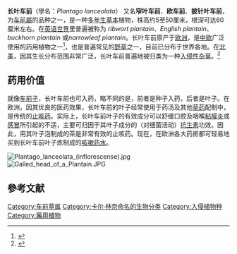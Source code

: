 {{speciesbox
| name = 长叶车前
| image = Ribwort_600.jpg
| image_width = 200px
| genus = Plantago
| species = lanceolata
| authority = [[卡尔·林奈|L.]]
}}

'''长叶车前'''（學名：''Plantago lanceolata''） 又名'''窄叶车前'''、'''欧车前'''、'''披针叶车前'''，为[[车前屬|车前屬]]的品种之一，是一种[[多年生草本|多年生草本]]植物，株高约5至50厘米，根深可达60厘米左右。在[[英语世界|英语世界]]里普遍被称为 ''ribwort plantain''、''English plantain''、''buckhorn plantain'' 或''narrowleaf plantain''。长叶车前原产于[[欧洲|欧洲]]，是[[中欧|中欧]]广泛使用的药用植物之一<ref>{{cite web | language = de | title = Broncholind® Hustensaft | url = http://www.klosterfrau.de/index~uuid~8F37727DE313B5E9BA0177A14A81E939~prod_ids~54~p_group_id~-1002~s_group_ids~-1002~thema~stoffe.htm | date = 2011-11-06 | access-date = 2011-11-06 | archive-date = 2007-10-10 | archive-url = https://web.archive.org/web/20071010150837/http://www.klosterfrau.de/index~uuid~8F37727DE313B5E9BA0177A14A81E939~prod_ids~54~p_group_id~-1002~s_group_ids~-1002~thema~stoffe.htm | dead-url = yes }}</ref>，也是普遍常见的[[野草|野草]]之一，目前已分布于世界各地。在[[北美|北美]]，因其生长分布范围非常广泛，长叶车前普遍地被归类为一种[[入侵物种|入侵性杂草]]。<ref>{{cite web | language = en | title = Invasive Plants profiles : Plantago lanceolata | url = http://www.cal-ipc.org/ip/management/plant_profiles/Plantago_lanceolata.php | date = 2011-11-06 | access-date = 2011-11-06 | archive-date = 2017-03-26 | archive-url = https://web.archive.org/web/20170326193914/http://cal-ipc.org/ip/management/plant_profiles/Plantago_lanceolata.php | dead-url = no }}</ref>

==药用价值==
就像[[车前子|车前子]]，长叶车前也可入药，略不同的是，前者是种子入药，后者是叶子。在欧洲，因其优良的医药效果，长叶车前的叶子经常使用于药汤及其他[[草药|草药]]配制中，是传统的[[止咳药|止咳药]]。实际上，长叶车前叶子的有效成分可以舒缓口腔及咽喉[[粘膜炎|粘膜炎]]或[[感冒|感冒]]所引起的不适，主要可归因于其叶子成分的（对细菌活动）[[抗生素|抗生素]]功效。因此，用其叶子泡制成的茶是非常有效的止咳药。现在，在欧洲各大药房都可轻易地买到长叶车前叶子炼制成的[[咳嗽药水|咳嗽药水]]。

[[File:Plantago_lanceolata_(inflorescense).jpg|right]]
[[File:Galled_head_of_a_Plantain.JPG|right]]

== 參考文献 ==
{{reflist}}

{{Authority control}}
{{Taxonbar|from=Q157408}}

[[Category:车前草属|Category:车前草属]]
[[Category:卡尔·林奈命名的生物分类|Category:卡尔·林奈命名的生物分类]]
[[Category:入侵植物种|Category:入侵植物种]]
[[Category:藥用植物|Category:藥用植物]]